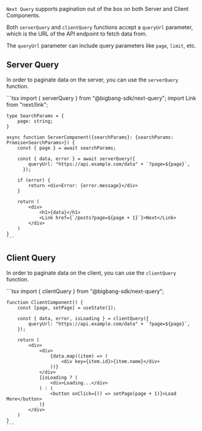 `Next Query` supports pagination out of the box on both Server and Client Components.

Both `serverQuery` and `clientQuery` functions accept a `queryUrl` parameter, which is the URL of the API endpoint to fetch data from.

The `queryUrl` parameter can include query parameters like `page`, `limit`, etc.

## Server Query

In order to paginate data on the server, you can use the `serverQuery` function.

<TabsCodeBlock defaultValue="server-component">
  <TabItem value="server-component" label="Server Component">
    ```tsx
    import { serverQuery } from "@bigbang-sdk/next-query";
    import Link from "next/link";

    type SearchParams = {
        page: string;
    }

    async function ServerComponent({searchParams}: {searchParams: Promise<SearchParams>}) {
        const { page } = await searchParams;

        const { data, error } = await serverQuery({
            queryUrl: "https://api.example.com/data" + `?page=${page}`,
          });

        if (error) {
            return <div>Error: {error.message}</div>
        }

        return (
            <div>
                <h1>{data}</h1>
                <Link href={`/posts?page=${page + 1}`}>Next</Link>
            </div>
        )
    }
    ```

  </TabItem>
</TabsCodeBlock>

## Client Query

In order to paginate data on the client, you can use the `clientQuery` function.

<TabsCodeBlock defaultValue="client-component">
  <TabItem value="client-component" label="Client Component">
    ```tsx
    import { clientQuery } from "@bigbang-sdk/next-query";

    function ClientComponent() {
        const [page, setPage] = useState(1);

        const { data, error, isLoading } = clientQuery({
            queryUrl: "https://api.example.com/data" + `?page=${page}`,
        });

        return (
            <div>
                <div>
                    {data.map((item) => (
                        <div key={item.id}>{item.name}</div>
                    ))}
                </div>
                {isLoading ? (
                    <div>Loading...</div>
                ) : (
                    <button onClick={() => setPage(page + 1)}>Load More</button>
                )}
            </div>
        )
    }
    ```

  </TabItem>
</TabsCodeBlock>
